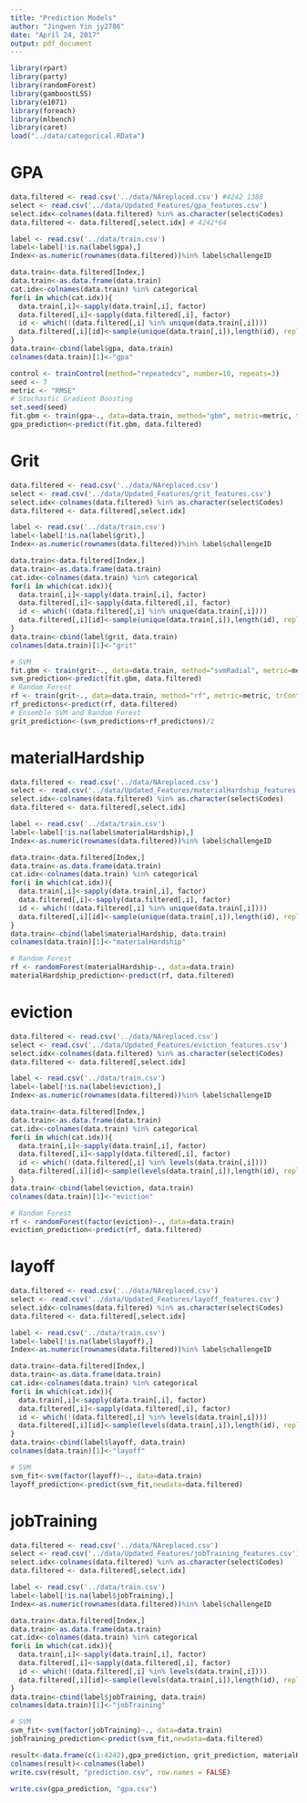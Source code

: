 ```yaml
---
title: "Prediction Models"
author: "Jingwen Yin jy2786"
date: "April 24, 2017"
output: pdf_document
---
```

```r
library(rpart)
library(party)
library(randomForest)
library(gamboostLSS)
library(e1071)
library(foreach)
library(mlbench)
library(caret)
load("../data/categorical.RData")
```

# GPA
```r
data.filtered <- read.csv('../data/NAreplaced.csv') #4242 1388
select <- read.csv('../data/Updated_Features/gpa_features.csv')
select.idx<-colnames(data.filtered) %in% as.character(select$Codes)
data.filtered <- data.filtered[,select.idx] # 4242*64

label <- read.csv('../data/train.csv')
label<-label[!is.na(label$gpa),]
Index<-as.numeric(rownames(data.filtered))%in% label$challengeID

data.train<-data.filtered[Index,]
data.train<-as.data.frame(data.train)
cat.idx<-colnames(data.train) %in% categorical
for(i in which(cat.idx)){
  data.train[,i]<-sapply(data.train[,i], factor)
  data.filtered[,i]<-sapply(data.filtered[,i], factor)
  id <- which(!(data.filtered[,i] %in% unique(data.train[,i])))
  data.filtered[,i][id]<-sample(unique(data.train[,i]),length(id), replace = TRUE)
}
data.train<-cbind(label$gpa, data.train)
colnames(data.train)[1]<-"gpa"

control <- trainControl(method="repeatedcv", number=10, repeats=3)
seed <- 7
metric <- "RMSE"
# Stochastic Gradient Boosting
set.seed(seed)
fit.gbm <- train(gpa~., data=data.train, method="gbm", metric=metric, trControl=control, verbose=FALSE)
gpa_prediction<-predict(fit.gbm, data.filtered)
```

# Grit
```r
data.filtered <- read.csv('../data/NAreplaced.csv') 
select <- read.csv('../data/Updated_Features/grit_features.csv')
select.idx<-colnames(data.filtered) %in% as.character(select$Codes)
data.filtered <- data.filtered[,select.idx] 

label <- read.csv('../data/train.csv')
label<-label[!is.na(label$grit),]
Index<-as.numeric(rownames(data.filtered))%in% label$challengeID

data.train<-data.filtered[Index,]
data.train<-as.data.frame(data.train)
cat.idx<-colnames(data.train) %in% categorical
for(i in which(cat.idx)){
  data.train[,i]<-sapply(data.train[,i], factor)
  data.filtered[,i]<-sapply(data.filtered[,i], factor)
  id <- which(!(data.filtered[,i] %in% unique(data.train[,i])))
  data.filtered[,i][id]<-sample(unique(data.train[,i]),length(id), replace = TRUE)
}
data.train<-cbind(label$grit, data.train)
colnames(data.train)[1]<-"grit"

# SVM
fit.gbm <- train(grit~., data=data.train, method="svmRadial", metric=metric, trControl=control, verbose=FALSE)
svm_prediction<-predict(fit.gbm, data.filtered)
# Random Forest
rf <- train(grit~., data=data.train, method="rf", metric=metric, trControl=control, verbose=FALSE)
rf_predictons<-predict(rf, data.filtered)
# Ensemble SVM and Random Forest
grit_prediction<-(svm_predictions+rf_predictons)/2
```

# materialHardship
```r
data.filtered <- read.csv('../data/NAreplaced.csv') 
select <- read.csv('../data/Updated_Features/materialHardship_features.csv')
select.idx<-colnames(data.filtered) %in% as.character(select$Codes)
data.filtered <- data.filtered[,select.idx] 

label <- read.csv('../data/train.csv')
label<-label[!is.na(label$materialHardship),]
Index<-as.numeric(rownames(data.filtered))%in% label$challengeID

data.train<-data.filtered[Index,]
data.train<-as.data.frame(data.train)
cat.idx<-colnames(data.train) %in% categorical
for(i in which(cat.idx)){
  data.train[,i]<-sapply(data.train[,i], factor)
  data.filtered[,i]<-sapply(data.filtered[,i], factor)
  id <- which(!(data.filtered[,i] %in% unique(data.train[,i])))
  data.filtered[,i][id]<-sample(unique(data.train[,i]),length(id), replace = TRUE)
}
data.train<-cbind(label$materialHardship, data.train)
colnames(data.train)[1]<-"materialHardship"

# Random Forest
rf <- randomForest(materialHardship~., data=data.train)
materialHardship_prediction<-predict(rf, data.filtered)
```

# eviction
```r
data.filtered <- read.csv('../data/NAreplaced.csv') 
select <- read.csv('../data/Updated_Features/eviction_features.csv')
select.idx<-colnames(data.filtered) %in% as.character(select$Codes)
data.filtered <- data.filtered[,select.idx] 

label <- read.csv('../data/train.csv')
label<-label[!is.na(label$eviction),]
Index<-as.numeric(rownames(data.filtered))%in% label$challengeID

data.train<-data.filtered[Index,]
data.train<-as.data.frame(data.train)
cat.idx<-colnames(data.train) %in% categorical
for(i in which(cat.idx)){
  data.train[,i]<-sapply(data.train[,i], factor)
  data.filtered[,i]<-sapply(data.filtered[,i], factor)
  id <- which(!(data.filtered[,i] %in% levels(data.train[,i])))
  data.filtered[,i][id]<-sample(levels(data.train[,i]),length(id), replace = TRUE)
}
data.train<-cbind(label$eviction, data.train)
colnames(data.train)[1]<-"eviction"

# Random Forest
rf <- randomForest(factor(eviction)~., data=data.train)
eviction_prediction<-predict(rf, data.filtered)
```

# layoff
```r
data.filtered <- read.csv('../data/NAreplaced.csv') 
select <- read.csv('../data/Updated_Features/layoff_features.csv')
select.idx<-colnames(data.filtered) %in% as.character(select$Codes)
data.filtered <- data.filtered[,select.idx] 

label <- read.csv('../data/train.csv')
label<-label[!is.na(label$layoff),]
Index<-as.numeric(rownames(data.filtered))%in% label$challengeID

data.train<-data.filtered[Index,]
data.train<-as.data.frame(data.train)
cat.idx<-colnames(data.train) %in% categorical
for(i in which(cat.idx)){
  data.train[,i]<-sapply(data.train[,i], factor)
  data.filtered[,i]<-sapply(data.filtered[,i], factor)
  id <- which(!(data.filtered[,i] %in% levels(data.train[,i])))
  data.filtered[,i][id]<-sample(levels(data.train[,i]),length(id), replace = TRUE)
}
data.train<-cbind(label$layoff, data.train)
colnames(data.train)[1]<-"layoff"

# SVM
svm_fit<-svm(factor(layoff)~., data=data.train)
layoff_prediction<-predict(svm_fit,newdata=data.filtered)
```

# jobTraining
```r
data.filtered <- read.csv('../data/NAreplaced.csv') 
select <- read.csv('../data/Updated_Features/jobTraining_features.csv')
select.idx<-colnames(data.filtered) %in% as.character(select$Codes)
data.filtered <- data.filtered[,select.idx] 

label <- read.csv('../data/train.csv')
label<-label[!is.na(label$jobTraining),]
Index<-as.numeric(rownames(data.filtered))%in% label$challengeID

data.train<-data.filtered[Index,]
data.train<-as.data.frame(data.train)
cat.idx<-colnames(data.train) %in% categorical
for(i in which(cat.idx)){
  data.train[,i]<-sapply(data.train[,i], factor)
  data.filtered[,i]<-sapply(data.filtered[,i], factor)
  id <- which(!(data.filtered[,i] %in% levels(data.train[,i])))
  data.filtered[,i][id]<-sample(levels(data.train[,i]),length(id), replace = TRUE)
}
data.train<-cbind(label$jobTraining, data.train)
colnames(data.train)[1]<-"jobTraining"

# SVM
svm_fit<-svm(factor(jobTraining)~., data=data.train)
jobTraining_prediction<-predict(svm_fit,newdata=data.filtered)
```

```r
result<-data.frame(c(1:4242),gpa_prediction, grit_prediction, materialHardship_prediction, eviction_prediction, layoff_prediction, jobTraining_prediction)
colnames(result)<-colnames(label)
write.csv(result, "prediction.csv", row.names = FALSE)
```

```r
write.csv(gpa_prediction, "gpa.csv")
```


